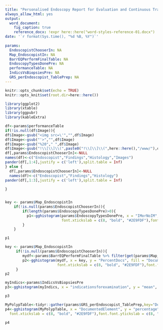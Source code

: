 ```yaml
---
title: "Personalised Endoscopy Report for Evaluation and Continuous Training (PERFECT)"
always_allow_html: yes
output:
  word_document:
    fig_caption: true
    reference_docx: !expr here::here("word-styles-reference-01.docx")
date: '`r format(Sys.time(), "%d %B, %Y")`'
    
params:
  EndoscopistChooserIn: NA
  Map_EndoscopistIn: NA
  BarrEQPerformFinalTable: NA
  EndoscopyTypesDonePre: NA
  performanceTable: NA
  IndicsVsBiopsiesPre: NA
  GRS_perEndoscopist_TablePrep: NA
---
```




```r
knitr::opts_chunk$set(echo = TRUE)
knitr::opts_knit$set(root.dir=here::here())

library(ggplot2)
library(xtable)
library(ggpubr)
library(kableExtra)

```

```r

df<-params$performanceTable
if(!is.null(df$Image)){
df$Image<-gsub("<img src=\'","",df$Image)
df$Image<-gsub("'>","",df$Image)
df$Image<-gsub("%20"," ",df$Image)
df$Image<-gsub("!\\[\\]\\(",paste0("!\\[\\]\\(",here::here(),"/www/"),df$Image)
df[,params$EndoscopistChooserIn]<-NULL
names(df)<-c("Endoscopist","Findings","Histology","Images")
pander(df[,1:4],justify = c('left'),split.table = Inf)
} else {
  df[,params$EndoscopistChooserIn]<-NULL
  names(df)<-c("Endoscopist","Findings","Histology")
pander(df[,1:3],justify = c('left'),split.table = Inf)
  
}



```

```r

key <- params$Map_EndoscopistIn
    if(!is.null(params$EndoscopistChooserIn)){
        if(length(params$EndoscopyTypesDonePre)>0){
          p1<-gghistogram(params$EndoscopyTypesDonePre, x = "IMorNoIM",fill = "endoscopist", stat="count",
                          font.xtickslab = c(8, "bold", "#2E9FDF"),font.font.ytickslab = c(8, "bold", "#E7B800"))
        }
    }

p1
```

```r

key <- params$Map_EndoscopistIn
     if(!is.null(params$EndoscopistChooserIn)){
        mydf<-params$BarrEQPerformFinalTable %>% filter(get(params$Map_EndoscopistIn) == params$EndoscopistChooserIn)
        p2<-gghistogram(mydf, x = key, y = "PercentDocs", fill = "DocumentedElement", stat = "identity",position="dodge",
                        font.xtickslab = c(8, "bold", "#2E9FDF"),font.font.ytickslab = c(8, "bold", "#E7B800"))
     }
p2 
```

```r

myIndics<-params$IndicsVsBiopsiesPre
p3<-gghistogram(myIndics, x = "indicationsforexamination", y = "mean", stat = "identity", font.ytickslab=c(8, "bold", "red"),font.xtickslab=c(8, "bold", "red"))+ coord_flip()

p3
```

```r

MyPolypTable<-tidyr::gather(params$GRS_perEndoscopist_TablePrep,key="DocumentedElement",value="percentage",-!!rlang::sym(params$Map_EndoscopistIn))
p4<-gghistogram(MyPolypTable, x = "DocumentedElement", y = "percentage", stat = "identity",position="dodge",
  font.xtickslab = c(8, "bold", "#2E9FDF"),font.font.ytickslab = c(8, "bold", "#E7B800"))

p4
```
